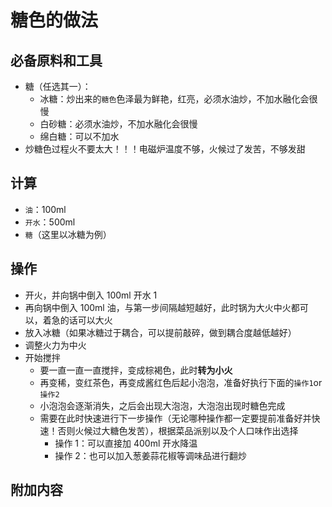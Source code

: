 # 糖色的做法

## 必备原料和工具

- 糖（任选其一）：
  - 冰糖：炒出来的`糖色`色泽最为鲜艳，红亮，必须水油炒，不加水融化会很慢
  - 白砂糖：必须水油炒，不加水融化会很慢
  - 绵白糖：可以不加水
- 炒糖色过程火不要太大！！！电磁炉温度不够，火候过了发苦，不够发甜

## 计算

- `油`：100ml
- `开水`：500ml
- `糖`（这里以冰糖为例）

## 操作

- 开火，并向锅中倒入 100ml 开水 1
- 再向锅中倒入 100ml 油，与第一步间隔越短越好，此时锅为大火中火都可以，着急的话可以大火
- 放入冰糖（如果冰糖过于耦合，可以提前敲碎，做到耦合度越低越好）
- 调整火力为中火
- 开始搅拌
  - 要一直一直一直搅拌，变成棕褐色，此时**转为小火**
  - 再变稀，变红茶色，再变成酱红色后起小泡泡，准备好执行下面的`操作1`or`操作2`
  - 小泡泡会逐渐消失，之后会出现大泡泡，大泡泡出现时糖色完成
  - 需要在此时快速进行下一步操作（无论哪种操作都一定要提前准备好并快速！否则火候过大糖色发苦），根据菜品派别以及个人口味作出选择
    - 操作 1：可以直接加 400ml 开水降温
    - 操作 2：也可以加入葱姜蒜花椒等调味品进行翻炒

## 附加内容


